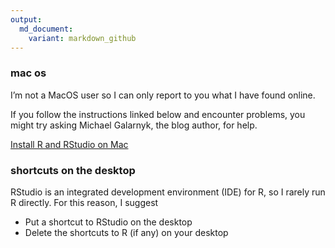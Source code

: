 ```yaml
---
output:
  md_document:
    variant: markdown_github
---
```


### mac os 

I'm not a MacOS user so I can only report to you what I have found online. 

If you follow the instructions linked below and encounter  problems, you might try asking Michael Galarnyk, the blog author, for help.  

[Install R and RStudio on Mac](https://medium.com/@GalarnykMichael/install-r-and-rstudio-on-mac-e911606ce4f4)

### shortcuts on the desktop

RStudio is an integrated development environment (IDE) for R, so I rarely run R directly. For this reason, I suggest

- Put a shortcut to RStudio on the desktop 
- Delete the shortcuts to R (if any) on your desktop 






